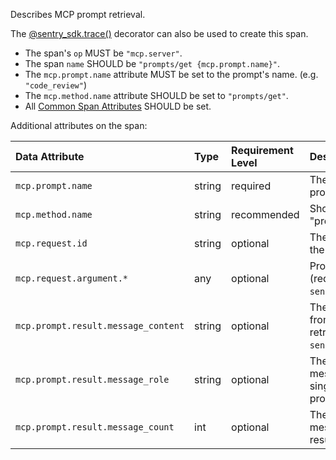 Describes MCP prompt retrieval.

The [@sentry_sdk.trace()](/platforms/python/tracing/instrumentation/custom-instrumentation/#span-templates) decorator can also be used to create this span.

- The span's `op` MUST be `"mcp.server"`.
- The span `name` SHOULD be `"prompts/get {mcp.prompt.name}"`.
- The `mcp.prompt.name` attribute MUST be set to the prompt's name. (e.g. `"code_review"`)
- The `mcp.method.name` attribute SHOULD be set to `"prompts/get"`.
- All [Common Span Attributes](#common-span-attributes) SHOULD be set.

Additional attributes on the span:

| Data Attribute                      | Type   | Requirement Level | Description                                                                       | Example                                        |
| :---------------------------------- | :----- | :---------------- | :-------------------------------------------------------------------------------- | :--------------------------------------------- |
| `mcp.prompt.name`                   | string | required          | The name of the MCP prompt being retrieved.                                       | `"code_review"`                                |
| `mcp.method.name`                   | string | recommended       | Should be set to "prompts/get".                                                   | `"prompts/get"`                                |
| `mcp.request.id`                    | string | optional          | The unique identifier for the MCP request.                                        | `"req_456def"`                                 |
| `mcp.request.argument.*`            | any    | optional          | Prompt input arguments (requires `send_default_pii=True`).                        | `"python"` for `mcp.request.argument.language` |
| `mcp.prompt.result.message_content` | string | optional          | The message content from the prompt retrieval (requires `send_default_pii=True`). | `"Review the following code..."`               |
| `mcp.prompt.result.message_role`    | string | optional          | The role of the message (only for single-message prompts).                        | `"user"`, `"assistant"`, `"system"`            |
| `mcp.prompt.result.message_count`   | int    | optional          | The number of messages in the prompt result.                                      | `1`, `3`                                       |
